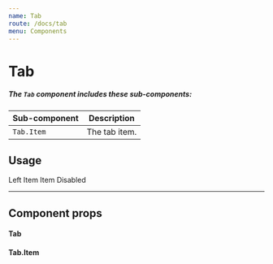 ```yaml
---
name: Tab
route: /docs/tab
menu: Components
---
```



# Tab

##### The `Tab` component includes these sub-components:
| Sub-component | Description |
|-|-|
| `Tab.Item` | The tab item. |

## Usage
<Playground>
  <Tab>
    <Tab.Item>Left</Tab.Item>
    <Tab.Item>Item</Tab.Item>
    <Tab.Item>Item</Tab.Item>
    <Tab.Item disabled>Disabled</Tab.Item>
  </Tab>
</Playground>

---

## Component props
#### Tab
<PropsTable of={Tab} />

#### Tab.Item
<PropsTable of={Tab.Item} />
